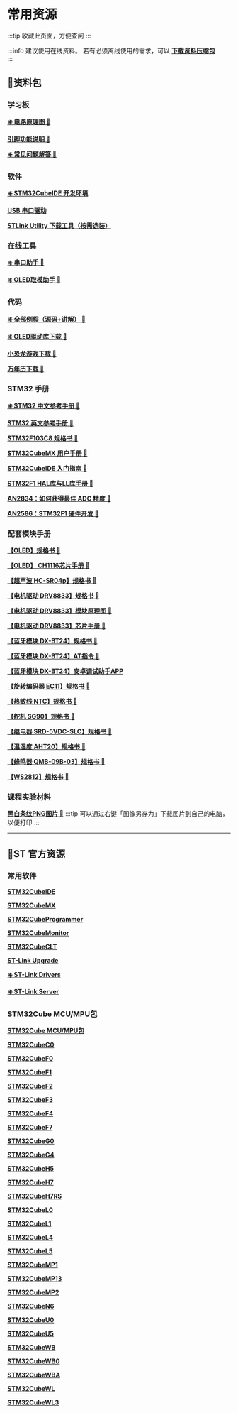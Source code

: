 
# 常用资源

:::tip
收藏此页面，方便查阅
:::

:::info
建议使用在线资料。 
若有必须离线使用的需求，可以 <a href="https://pan.baud-dance.com/d/%E6%B3%A2%E7%89%B9%E5%BE%8B%E5%8A%A8STM32%E5%AD%A6%E4%B9%A0%E5%A5%97%E4%BB%B6_%E8%B5%84%E6%96%99%E5%8C%85V3.2.zip" target="_blank">**下载资料压缩包**</a>  
:::

## 📂资料包

### 学习板

[**❇️ 电路原理图 📄**](./static/学习板电路原理图.pdf)

[**引脚功能说明 📄**](./static/学习板引脚功能说明.pdf)

<a href="/docs/stm32/FAQ/" target="_blank">**❇️ 常见问题解答 🔗**</a> 
<div style={{ marginBottom: '20px' }}></div>

### 软件

<a href="\docs\stm32\getting-started\getting-started_InstalCube" target="_blank">**❇️ STM32CubeIDE 开发环境**</a> 
<div style={{ marginBottom: '20px' }}></div>

[**USB 串口驱动**](./static/串口驱动程序CH343SER.zip)

[**STLink Utility 下载工具（按需选装）**](./static/stlink-utility.zip)

### 在线工具

<a href="https://serial.baud-dance.com/" target="_blank">**❇️ 串口助手 🔗**</a> 
<div style={{ marginBottom: '20px' }}></div>

<a href="https://led.baud-dance.com/" target="_blank">**❇️ OLED取模助手 🔗**</a> 
<div style={{ marginBottom: '20px' }}></div>

### 代码

<a href="/docs/stm32/example/" target="_blank">**❇️ 全部例程（源码+讲解） 🔗**</a> 
<div style={{ marginBottom: '20px' }}></div>

<a href="https://led.baud-dance.com/" target="_blank">**❇️ OLED驱动库下载 🔗**</a> 
<div style={{ marginBottom: '20px' }}></div>

<a href="https://led.baud-dance.com/" target="_blank">**小恐龙游戏下载 🔗**</a> 
<div style={{ marginBottom: '20px' }}></div>

<a href="https://led.baud-dance.com/" target="_blank">**万年历下载 🔗**</a> 
<div style={{ marginBottom: '20px' }}></div>

### STM32 手册

[**❇️ STM32 中文参考手册 📄**](./static/STM32中文参考手册.pdf)

[**STM32 英文参考手册 📄**](./static/STM32英文参考手册.pdf)

[**STM32F103C8 规格书 📄**](./static/STM32F103C8规格书.pdf)

[**STM32CubeMX 用户手册 📄**](./static/STM32CubeMX用户手册.pdf)

[**STM32CubeIDE 入门指南 📄**](./static/STM32CubeIDE入门指南.pdf)

[**STM32F1 HAL库与LL库手册 📄**](./static/STM32F1xxHAL库与LL库手册(英文).pdf)

[**AN2834：如何获得最佳 ADC 精度 📄**](./static/STM32-AN2834如何在STM32中获得最佳ADC精度.pdf)

[**AN2586：STM32F1 硬件开发 📄**](./static/STM32F10xx硬件开发应用笔记.pdf)

### 配套模块手册

[**【OLED】规格书 📄**](./static/OLED规格书_1.3-ZJY130-2864KSWLG01.pdf)

[**【OLED】 CH1116芯片手册 📄**](./static/OLED驱动芯片手册_CH1116.pdf)

[**【超声波 HC-SR04p】规格书 📄**](./static/超声波模块手册HC-SR04-P.pdf)

[**【电机驱动 DRV8833】规格书 📄**](./static/DRV8833模块使用手册.pdf)

[**【电机驱动 DRV8833】模块原理图 📄**](./static/DRV8833模块原理图.pdf)

[**【电机驱动 DRV8833】芯片手册 📄**](./static/DRV8833_Datasheet.pdf)

[**【蓝牙模块 DX-BT24】规格书 📄**](./static/蓝牙模块DX-BT24技术手册.pdf)

[**【蓝牙模块 DX-BT24】AT指令 📄**](./static/蓝牙模块AT指令手册.pdf)

[**【蓝牙模块 DX-BT24】安卓调试助手APP**](./static/蓝牙调试助手_Android_APP.apk)

[**【旋转编码器 EC11】规格书 📄**](./static/旋转编码器EC11.pdf)

[**【热敏线 NTC】规格书 📄**](./static/热敏电阻NTC数据手册.pdf)

[**【舵机 SG90】规格书 📄**](./static/舵机SG90规格书.pdf)

[**【继电器 SRD-5VDC-SLC】规格书 📄**](./static/继电器SRD-5VDC-SL-C.pdf)

[**【温湿度 AHT20】规格书 📄**](./static/温湿度传感器AHT20数据手册.pdf)

[**【蜂鸣器 QMB-09B-03】规格书 📄**](./static/无源蜂鸣器QMB-09B-03数据手册.pdf)

[**【WS2812】规格书 📄**](./static/WS2812数据手册.pdf)

### 课程实验材料

[**黑白条纹PNG图片 📄**](./static/黑白条纹.png)
:::tip
可以通过右键「图像另存为」下载图片到自己的电脑，以便打印
:::

---

## 📂ST 官方资源

### 常用软件

[**STM32CubeIDE**](https://pan.baud-dance.com/d/STM32CubeIDE/st-stm32cubeide_1.18.0_24413_20250227_1633_x86_64.exe)

[**STM32CubeMX**](https://www.st.com.cn/zh/development-tools/stm32cubemx.html)

[**STM32CubeProgrammer**](https://www.st.com.cn/zh/development-tools/stm32cubeprog.html)

[**STM32CubeMonitor**](https://www.st.com.cn/zh/development-tools/stm32cubemonitor.html)

[**STM32CubeCLT**](https://www.st.com.cn/zh/development-tools/stm32cubeclt.html)

[**ST-Link Upgrade**](https://www.st.com.cn/zh/development-tools/stsw-link007.html)

[**❇️ ST-Link Drivers**](https://pan.baud-dance.com/d/ST%E5%B7%A5%E5%85%B7/STLINK_Diver.zip)

[**❇️ ST-Link Server**](https://pan.baud-dance.com/d/ST%E5%B7%A5%E5%85%B7/STLINK_Server.zip)

### STM32Cube MCU/MPU包

[**STM32Cube MCU/MPU包**](https://www.st.com.cn/zh/embedded-software/stm32cube-mcu-mpu-packages/products.html)

[**STM32CubeC0**](https://www.st.com.cn/zh/embedded-software/stm32cubec0.html) 

[**STM32CubeF0**](https://www.st.com.cn/zh/embedded-software/stm32cubef0.html) 

[**STM32CubeF1**](https://www.st.com.cn/zh/embedded-software/stm32cubef1.html) 

[**STM32CubeF2**](https://www.st.com.cn/zh/embedded-software/stm32cubef2.html) 

[**STM32CubeF3**](https://www.st.com.cn/zh/embedded-software/stm32cubef3.html) 

[**STM32CubeF4**](https://www.st.com.cn/zh/embedded-software/stm32cubef4.html) 

[**STM32CubeF7**](https://www.st.com.cn/zh/embedded-software/stm32cubef7.html) 

[**STM32CubeG0**](https://www.st.com.cn/zh/embedded-software/stm32cubeg0.html) 

[**STM32CubeG4**](https://www.st.com.cn/zh/embedded-software/stm32cubeg4.html) 

[**STM32CubeH5**](https://www.st.com.cn/zh/embedded-software/stm32cubeh5.html) 

[**STM32CubeH7**](https://www.st.com.cn/zh/embedded-software/stm32cubeh7.html) 

[**STM32CubeH7RS**](https://www.st.com.cn/zh/embedded-software/stm32cubeh7rs.html) 

[**STM32CubeL0**](https://www.st.com.cn/zh/embedded-software/stm32cubel0.html) 

[**STM32CubeL1**](https://www.st.com.cn/zh/embedded-software/stm32cubel1.html) 

[**STM32CubeL4**](https://www.st.com.cn/zh/embedded-software/stm32cubel4.html) 

[**STM32CubeL5**](https://www.st.com.cn/zh/embedded-software/stm32cubel5.html) 

[**STM32CubeMP1**](https://www.st.com.cn/zh/embedded-software/stm32cubemp1.html) 

[**STM32CubeMP13**](https://www.st.com.cn/zh/embedded-software/stm32cubemp13.html) 

[**STM32CubeMP2**](https://www.st.com.cn/zh/embedded-software/stm32cubemp2.html) 

[**STM32CubeN6**](https://www.st.com.cn/zh/embedded-software/stm32cuben6.html) 

[**STM32CubeU0**](https://www.st.com.cn/zh/embedded-software/stm32cubeu0.html) 

[**STM32CubeU5**](https://www.st.com.cn/zh/embedded-software/stm32cubeu5.html) 

[**STM32CubeWB**](https://www.st.com.cn/zh/embedded-software/stm32cubewb.html) 

[**STM32CubeWB0**](https://www.st.com.cn/zh/embedded-software/stm32cubewb0.html) 

[**STM32CubeWBA**](https://www.st.com.cn/zh/embedded-software/stm32cubewba.html) 

[**STM32CubeWL**](https://www.st.com.cn/zh/embedded-software/stm32cubewl.html) 

[**STM32CubeWL3**](https://www.st.com.cn/zh/embedded-software/stm32cubewl3.html)

